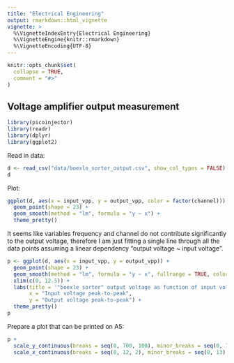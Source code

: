```yaml
---
title: "Electrical Engineering"
output: rmarkdown::html_vignette
vignette: >
  %\VignetteIndexEntry{Electrical Engineering}
  %\VignetteEngine{knitr::rmarkdown}
  %\VignetteEncoding{UTF-8}
---
```


```r
knitr::opts_chunk$set(
  collapse = TRUE,
  comment = "#>"
)
```


## Voltage amplifier output measurement


```r
library(picoinjector)
library(readr)
library(dplyr)
library(ggplot2)
```


Read in data:

```r
d <- read_csv("data/boexle_sorter_output.csv", show_col_types = FALSE)
d
```



Plot:

```r
ggplot(d, aes(x = input_vpp, y = output_vpp, color = factor(channel))) + 
  geom_point(shape = 23) + 
  geom_smooth(method = "lm", formula = "y ~ x") + 
  theme_pretty()
```


It seems like variables frequency and channel do not contribute significantly to the output voltage, therefore I am just fitting a single line through all the data points assuming a linear dependency "output voltage ~ input voltage".


```r
p <- ggplot(d, aes(x = input_vpp, y = output_vpp)) + 
  geom_point(shape = 23) + 
  geom_smooth(method = "lm", formula = "y ~ x", fullrange = TRUE, color = "black", size = 1) + 
  xlim(c(0, 12.5)) + 
  labs(title = '"boexle sorter" output voltage as function of input voltage',
       x = "Input voltage peak-to-peak",
       y = "Output voltage peak-to-peak") + 
  theme_pretty()
p
```

Prepare a plot that can be printed on A5:

```r
p + 
  scale_y_continuous(breaks = seq(0, 700, 100), minor_breaks = seq(0, 700, 25)) + 
  scale_x_continuous(breaks = seq(0, 12, 2), minor_breaks = seq(0, 13), limits = c(0, 13))
```


